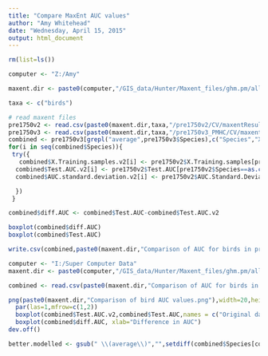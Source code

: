 ```yaml
---
title: "Compare MaxEnt AUC values"
author: "Amy Whitehead"
date: "Wednesday, April 15, 2015"
output: html_document
---
```



```r
rm(list=ls())

computer <- "Z:/Amy"

maxent.dir <- paste0(computer,"/GIS_data/Hunter/Maxent_files/ghm.pm/all_variables/output/")

taxa <- c("birds")

# read maxent files
pre1750v2 <- read.csv(paste0(maxent.dir,taxa,"/pre1750v2/CV/maxentResults.csv"))
pre1750v3 <- read.csv(paste0(maxent.dir,taxa,"/pre1750v3_PMHC/CV/maxentResults.csv"))
combined <- pre1750v3[grepl("average",pre1750v3$Species),c("Species","X.Training.samples","Test.AUC","AUC.Standard.Deviation")]
for(i in seq(combined$Species)){
 try({
   combined$X.Training.samples.v2[i] <- pre1750v2$X.Training.samples[pre1750v2$Species==as.character(combined$Species[i])]
  combined$Test.AUC.v2[i] <- pre1750v2$Test.AUC[pre1750v2$Species==as.character(combined$Species[i])]
  combined$AUC.standard.deviation.v2[i] <- pre1750v2$AUC.Standard.Deviation[pre1750v2$Species==as.character(combined$Species[i])]

  })
 }

combined$diff.AUC <- combined$Test.AUC-combined$Test.AUC.v2

boxplot(combined$diff.AUC)
boxplot(combined$Test.AUC)

write.csv(combined,paste0(maxent.dir,"Comparison of AUC for birds in pre1750v2 & pre1750v3_PMHC.csv"),row.names=F)
```

```r
computer <- "I:/Super Computer Data"
maxent.dir <- paste0(computer,"/GIS_data/Hunter/Maxent_files/ghm.pm/all_variables/output/")

combined <- read.csv(paste0(maxent.dir,"Comparison of AUC for birds in pre1750v2 & pre1750v3_PMHC.csv"))

png(paste0(maxent.dir,"Comparison of bird AUC values.png"),width=20,height=15,bg="transparent",units="cm",res=300,pointsize=10)
  par(las=1,mfrow=c(1,2))
  boxplot(combined$Test.AUC.v2,combined$Test.AUC,names = c("Original data","PMHC data"),xlab="Test AUC")
  boxplot(combined$diff.AUC, xlab="Difference in AUC")
dev.off()

better.modelled <- gsub(" \\(average\\)","",setdiff(combined$Species[combined$Test.AUC.v2<0.7],combined$Species[combined$Test.AUC<0.7]))


```
